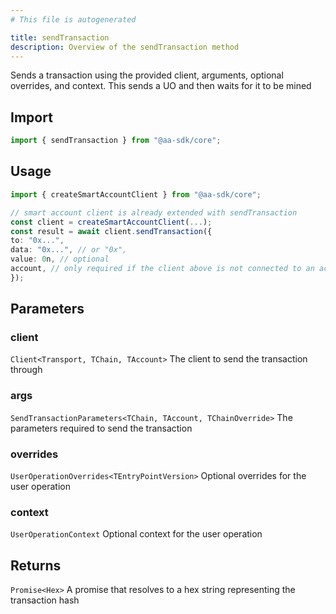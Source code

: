 ```yaml
---
# This file is autogenerated

title: sendTransaction
description: Overview of the sendTransaction method
---
```


Sends a transaction using the provided client, arguments, optional overrides, and context.
This sends a UO and then waits for it to be mined

## Import

```ts
import { sendTransaction } from "@aa-sdk/core";
```

## Usage

```ts
import { createSmartAccountClient } from "@aa-sdk/core";

// smart account client is already extended with sendTransaction
const client = createSmartAccountClient(...);
const result = await client.sendTransaction({
to: "0x...",
data: "0x...", // or "0x",
value: 0n, // optional
account, // only required if the client above is not connected to an account
});
```

## Parameters

### client

`Client<Transport, TChain, TAccount>`
The client to send the transaction through

### args

`SendTransactionParameters<TChain, TAccount, TChainOverride>`
The parameters required to send the transaction

### overrides

`UserOperationOverrides<TEntryPointVersion>`
Optional overrides for the user operation

### context

`UserOperationContext`
Optional context for the user operation

## Returns

`Promise<Hex>`
A promise that resolves to a hex string representing the transaction hash
